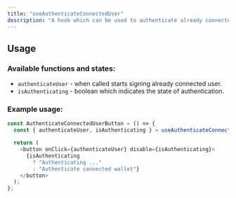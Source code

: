 ```yaml
---
title: "useAuthenticateConnectedUser"
description: "A hook which can be used to authenticate already connected user. It's useful when there is need to authenticate user in connect-only mode. The hook needs to be initialized within a child of `DynamicContextProvier`"
---
```


## Usage

### Available functions and states:

- `authenticateUser` - when called starts signing already connected user.
- `isAuthenticating` - boolean which indicates the state of authentication.

### Example usage:

```typescript
const AuthenticateConnectedUserButton = () => {
  const { authenticateUser, isAuthenticating } = useAuthenticateConnectedUser();

  return (
    <button onClick={authenticateUser} disable={isAuthenticating}>
      {isAuthenticating
        ? "Authenticating ..."
        : "Authenticate connected wallet"}
    </button>
  );
};
```

